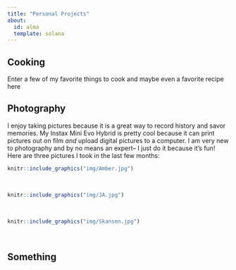 ```yaml
---
title: "Personal Projects"
about: 
  id: alma
  template: solana
---
```



## Cooking
Enter a few of my favorite things to cook and maybe even a favorite recipe here 


## Photography 
I enjoy taking pictures because it is a great way to record history and savor memories. My Instax Mini Evo Hybrid is pretty cool because it can print pictures out on film *and* upload digital pictures to a computer. I am very new to photography and by no means an expert-- I just do it because it's fun! Here are three pictures I took in the last few months: 

```r
knitr::include_graphics("img/Amber.jpg")
```
&nbsp;  

```r
knitr::include_graphics("img/JA.jpg")
```
&nbsp;  


```r
knitr::include_graphics("img/Skansen.jpg")
```
&nbsp;  



## Something
